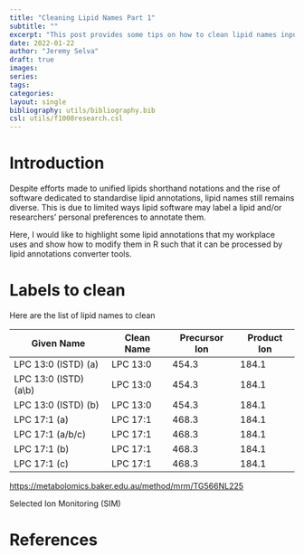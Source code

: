 ```yaml
---
title: "Cleaning Lipid Names Part 1"
subtitle: ""
excerpt: "This post provides some tips on how to clean lipid names input suited for some current nomenclature tools using R"
date: 2022-01-22
author: "Jeremy Selva"
draft: true
images:
series:
tags:
categories:
layout: single
bibliography: utils/bibliography.bib
csl: utils/f1000research.csl
---
```


# Introduction

Despite efforts made to unified lipids shorthand notations and the rise of software dedicated to standardise lipid annotations, lipid names still remains diverse. This is due to limited ways lipid software may label a lipid and/or researchers' personal preferences to annotate them.

Here, I would like to highlight some lipid annotations that my workplace uses and show how to modify them in R such that it can be processed by lipid annotations converter tools.

# Labels to clean

Here are the list of lipid names to clean

| Given Name             | Clean Name | Precursor Ion | Product Ion |
|------------------------|------------|---------------|-------------|
| LPC 13:0 (ISTD) (a)    | LPC 13:0   | 454.3         | 184.1       |
| LPC 13:0 (ISTD) (a\\b) | LPC 13:0   | 454.3         | 184.1       |
| LPC 13:0 (ISTD) (b)    | LPC 13:0   | 454.3         | 184.1       |
| LPC 17:1 (a)           | LPC 17:1   | 468.3         | 184.1       |
| LPC 17:1 (a\/b\/c)     | LPC 17:1   | 468.3         | 184.1       |
| LPC 17:1 (b)           | LPC 17:1   | 468.3         | 184.1       |
| LPC 17:1 (c)           | LPC 17:1   | 468.3         | 184.1       |

<https://metabolomics.baker.edu.au/method/mrm/TG566NL225>

Selected Ion Monitoring (SIM)

# References
